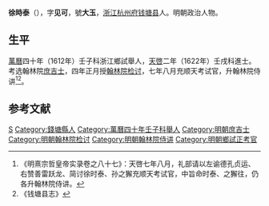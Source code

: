 {{Otheruses|other=名为徐时泰的其他人物|徐汝阳}}

'''徐時泰'''（{{bd|？||？||}}），字'''见可'''，號'''大玉'''，[[浙江|浙江]][[杭州府|杭州府]][[钱塘县|钱塘县]]人。明朝政治人物。

==生平==
[[萬曆|萬曆]]四十年（1612年）壬子科浙江鄉試舉人，[[天啓|天啓]]二年（1622年）壬戌科進士。考选翰林院[[庶吉士|庶吉士]]，四年正月授[[翰林院检讨|翰林院检讨]]，七年八月充顺天考试官，升翰林院侍讲<ref>《明熹宗哲皇帝实录卷之八十七》：天啓七年八月，礼部请以左谕德孔贞运、右赞善雷跃龙、简讨徐时泰、孙之獬充顺天考试官，中旨命时泰、之獬往，仍各升翰林院侍讲。</ref><ref>《钱塘县志》</ref>。

==参考文献==
{{reflist}}

{{天啓二年壬戌科殿試金榜}}

{{Authority control}}

{{DEFAULTSORT:}}
[[Category:徐姓|S]]
[[Category:錢塘縣人|Category:錢塘縣人]]
[[Category:萬曆四十年壬子科舉人|Category:萬曆四十年壬子科舉人]]
[[Category:明朝庶吉士|Category:明朝庶吉士]]
[[Category:明朝翰林院检讨|Category:明朝翰林院检讨]]
[[Category:明朝翰林院侍讲|Category:明朝翰林院侍讲]]
[[Category:明朝鄉試正考官|Category:明朝鄉試正考官]]


{{明朝官员小作品}}